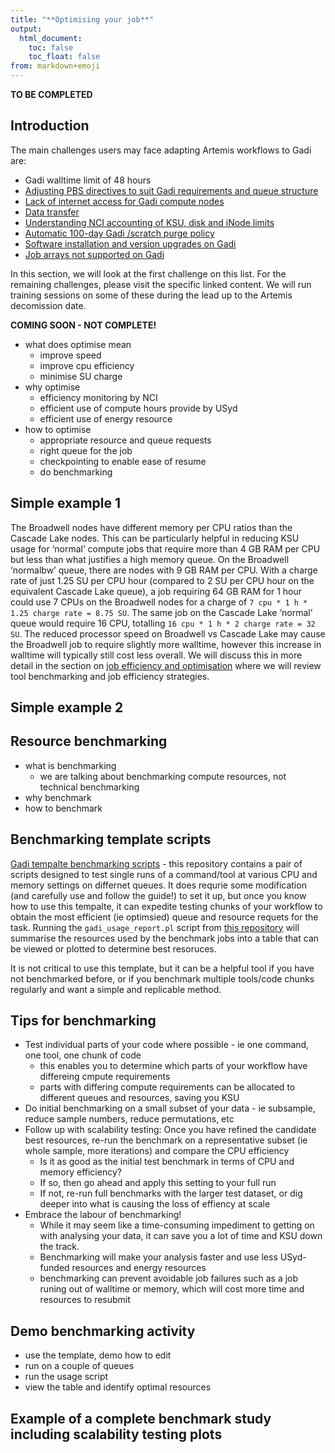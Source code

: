 ```yaml
---
title: "**Optimising your job**"
output:
  html_document:
    toc: false
    toc_float: false
from: markdown+emoji
---
```




**TO BE COMPLETED** 


## Introduction

The main challenges users may face adapting Artemis workflows to Gadi are:


- Gadi walltime limit of 48 hours
- [Adjusting PBS directives to suit Gadi requirements and queue structure](./08_job_script.qmd)
- [Lack of internet access for Gadi compute nodes](./08_job_script.qmd#lack-of-internet-access-on-compute-nodes)
- [Data transfer](./05_data_transfer.qmd)
- [Understanding NCI accounting of KSU, disk and iNode limits](./06_accounting.qmd)
- [Automatic 100-day Gadi /scratch purge policy](https://opus.nci.org.au/spaces/Help/pages/241926268/Recover+Files...#RecoverFiles...-RecoverQuarantinedFilesonscratch)
- [Software installation and version upgrades on Gadi](./11_software.qmd) 
- [Job arrays not supported on Gadi](./13_parallel_jobs.qmd) 

In this section, we will look at the first challenge on this list. For the remaining challenges, please visit the specific linked content. We will run training sessions on some of these during the lead up to the Artemis decomission date.


**COMING SOON - NOT COMPLETE!**

- what does optimise mean
  - improve speed
  - improve cpu efficiency
  - minimise SU charge
- why optimise
  - efficiency monitoring by NCI
  - efficient use of compute hours provide by USyd
  - efficient use of energy resource
- how to optimise
  - appropriate resource and queue requests
  - right queue for the job
  - checkpointing to enable ease of resume
  - do benchmarking


## Simple example 1

The Broadwell nodes have different memory per CPU ratios than the Cascade Lake nodes. This can be particularly helpful in reducing KSU usage for 'normal' compute jobs that require more than 4 GB RAM per CPU but less than what justifies a high memory queue. On the Broadwell 'normalbw' queue, there are nodes with 9 GB RAM per CPU. With a charge rate of just 1.25 SU per CPU hour (compared to 2 SU per CPU hour on the equivalent Cascade Lake queue), a job requiring 64 GB RAM for 1 hour could use 7 CPUs on the Broadwell nodes for a charge of `7 cpu * 1 h * 1.25 charge rate = 8.75 SU`. The same job on the Cascade Lake 'normal' queue would require 16 CPU, totalling `16 cpu * 1 h * 2 charge rate = 32 SU`. The reduced processor speed on Broadwell vs Cascade Lake may cause the Broadwell job to require slightly more walltime, however this increase in walltime will typically still cost less overall. We will discuss this in more detail in the section on [job efficiency and optimisation](./10_job_efficiency.qmd) where we will review tool benchmarking and job efficiency strategies. 

## Simple example 2 


## Resource benchmarking

- what is benchmarking
  - we are talking about benchmarking compute resources, not technical benchmarking
- why benchmark
- how to benchmark 

## Benchmarking template scripts

[Gadi tempalte benchmarking scripts](https://github.com/Sydney-Informatics-Hub/Gadi-benchmarking) - this repository contains a pair of scripts designed to test single runs of a command/tool at various CPU and memory settings on differnet queues. It does requrie some modification (and carefully use and follow the guide!) to set it up, but once you know how to use this tempalte, it can expedite testing chunks of your workflow to obtain the most efficient (ie optimsied) queue and resource requets for the task. Running the `gadi_usage_report.pl` script from [this repository](https://github.com/Sydney-Informatics-Hub/HPC_usage_reports) will summarise the resources used by the benchmark jobs into a table that can be viewed or plotted to determine best resoruces. 

It is not critical to use this template, but it can be a helpful tool if you have not benchmarked before, or if you benchmark multiple tools/code chunks regularly and want a simple and replicable method. 

## Tips for benchmarking
- Test individual parts of your code where possible - ie one command, one tool, one chunk of code
  - this enables you to determine which parts of your workflow have differeing cmpute requirements
  - parts with differing compute requirements can be allocated to different queues and resources, saving you KSU
- Do initial benchmarking on a small subset of your data - ie subsample, reduce sample numbers, reduce permutations, etc
- Follow up with scalability testing: Once you have refined the candidate best resources, re-run the benchmark on a representative subset (ie whole sample, more iterations) and compare the CPU efficiency
  - Is it as good as the initial test benchmark in terms of CPU and memory efficiency?
  - If so, then go ahead and apply this setting to your full run
  - If not, re-run full benchmarks with the larger test dataset, or dig deeper into what is causing the loss of effiency at scale
- Embrace the labour of benchmarking!
  - While it may seem like a time-consuming impediment to getting on with analysing your data, it can save you a lot of time and KSU down the track. 
  - Benchmarking will make your analysis faster and use less USyd-funded resources and energy resources
  - benchmarking can prevent avoidable job failures such as a job runing out of walltime or memory, which will cost more time and resources to resubmit

## Demo benchmarking activity

- use the template, demo how to edit 
- run on a couple of queues
- run the usage script
- view the table and identify optimal resources 

## Example of a complete benchmark study including scalability testing plots